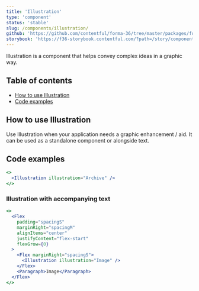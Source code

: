 ```yaml
---
title: 'Illustration'
type: 'component'
status: 'stable'
slug: /components/illustration/
github: 'https://github.com/contentful/forma-36/tree/master/packages/forma-36-react-components/src/components/Illustration'
storybook: 'https://f36-storybook.contentful.com/?path=/story/components-iconbutton--default'
---
```


Illustration is a component that helps convey complex ideas in a graphic way.

## Table of contents

- [How to use Illustration](#how-to-use-empty-state)
- [Code examples](#code-examples)

## How to use Illustration

Use Illustration when your application needs a graphic enhancement / aid.
It can be used as a standalone component or alongside text.

## Code examples

```jsx
<>
  <Illustration illustration="Archive" />
</>
```

### Illustration with accompanying text

```jsx
<>
  <Flex
    padding="spacingS"
    marginRight="spacingM"
    alignItems="center"
    justifyContent="flex-start"
    flexGrow={0}
  >
    <Flex marginRight="spacingS">
      <Illustration illustration="Image" />
    </Flex>
    <Paragraph>Image</Paragraph>
  </Flex>
</>
```
